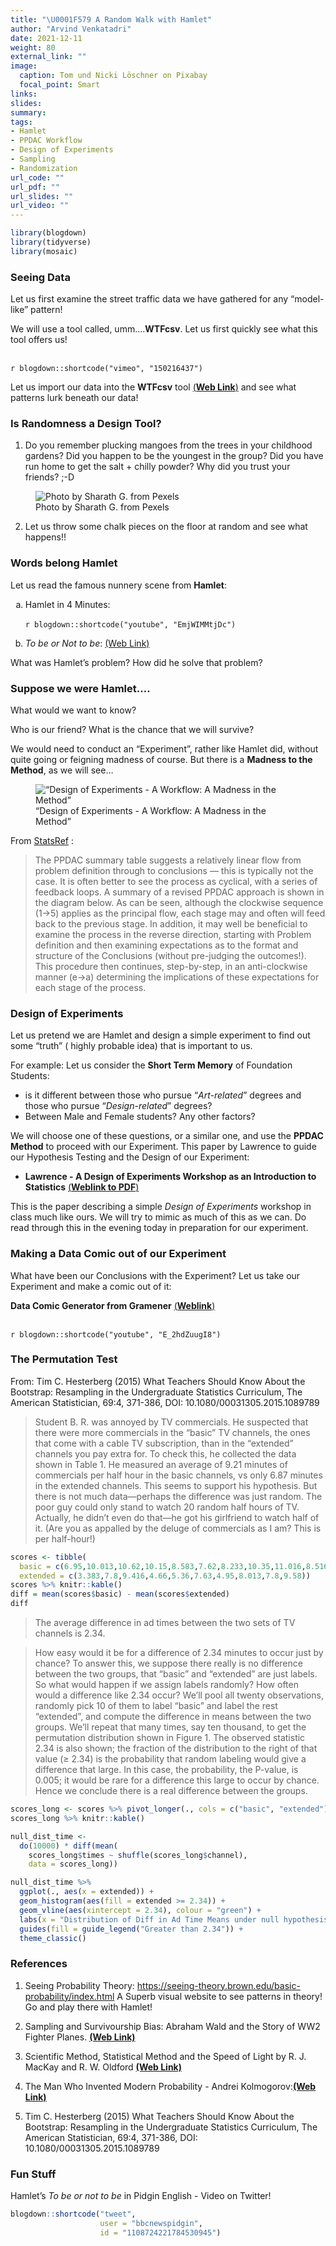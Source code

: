 ```yaml
---
title: "\U0001F579 A Random Walk with Hamlet"
author: "Arvind Venkatadri"
date: 2021-12-11
weight: 80
external_link: ""
image:
  caption: Tom und Nicki Löschner on Pixabay
  focal_point: Smart
links:
slides: 
summary: 
tags:
- Hamlet
- PPDAC Workflow
- Design of Experiments
- Sampling
- Randomization
url_code: ""
url_pdf: ""
url_slides: ""
url_video: ""
---
```


```r
library(blogdown)
library(tidyverse)
library(mosaic)
```



### Seeing Data

Let us first examine the street traffic data we have gathered for any "model-like" pattern!

We will use a tool called, umm....**WTFcsv**. Let us first quickly see what this tool offers us!

  <br>
  `r blogdown::shortcode("vimeo", "150216437")` 
  <br>
  

Let us import our data into the **WTFcsv** tool [(**Web Link**)](https://databasic.io/en/wtfcsv/) and see what patterns lurk beneath our data!


### Is Randomness a Design Tool?

1. Do you remember plucking mangoes from the trees in your childhood gardens? Did you happen to be the youngest in the group? Did you have run home to get the salt + chilly powder? 
Why did you trust your friends? ;-D

![Photo by Sharath G. from Pexels](pexels-sharath-g-4418675.jpg)



2. Let us throw some chalk pieces on the floor at random and see what happens!!





### Words belong Hamlet

Let us read the famous nunnery scene from **Hamlet**:

a)  Hamlet in 4 Minutes:\
    <br> `r blogdown::shortcode("youtube", "EmjWIMMtjDc")` <br>

b)  *To be or Not to be*: [(Web Link)](https://www.nosweatshakespeare.com/quotes/hamlet-to-be-or-not-to-be/)

What was Hamlet's problem? How did he solve that problem?

### Suppose we were Hamlet....

What would we want to know?

Who is our friend? What is the chance that we will survive? 

We would need to conduct an "Experiment", rather like Hamlet did, without quite going or feigning madness of course. But there is a **Madness to the Method**, as we will see...

!["Design of Experiments - A Workflow: A Madness in the Method"](https://www.statsref.com/HTML/ppdac.png)

From [StatsRef](https://www.statsref.com/HTML/?statistics__statistical_analys.html) : 

>The PPDAC summary table suggests a relatively linear flow from problem definition through to conclusions — this is typically not the case. It is often better to see the process as cyclical, with a series of feedback loops. A summary of a revised PPDAC approach is shown in the diagram below. As can be seen, although the clockwise sequence (1→5) applies as the principal flow, each stage may and often will feed back to the previous stage. 
In addition, it may well be beneficial to examine the process in the reverse direction, starting with Problem definition and then examining expectations as to the format and structure of the Conclusions (without pre-judging the outcomes!). This procedure then continues, step-by-step, in an anti-clockwise manner (e→a) determining the implications of these expectations for each stage of the process.



### Design of Experiments

Let us pretend we are Hamlet and design a simple experiment to find out some "truth" ( highly probable idea) that is important to us.

For example: Let us consider the **Short Term Memory** of Foundation Students: 

- is it different between those who pursue "*Art-related*" degrees and those who pursue "*Design-related*" degrees? 
- Between Male and Female students? Any other factors?

We will choose one of these questions, or a similar one, and use the **PPDAC Method** to proceed with our Experiment. This paper by Lawrence to guide our Hypothesis Testing and the Design of our Experiment: 

- **Lawrence - A Design of Experiments Workshop as an Introduction to Statistics** [(**Weblink to PDF**)](Lawrence - A Design of Experiments Workshop as an Introduction to Statistics.pdf)

This is the paper describing a simple *Design of Experiments* workshop in class much like ours. We will try to mimic as much of this as we can. Do read through this in the evening today in preparation for our experiment.



### Making a Data Comic out of our Experiment

What have been our Conclusions with the Experiment? Let us take our Experiment and make a comic out of it: 

**Data Comic Generator from Gramener** [(**Weblink**)](https://gramener.com/comicgen)

<br>
`r blogdown::shortcode("youtube", "E_2hdZuugI8")`
<br>


### The Permutation Test

From: Tim C. Hesterberg (2015) What Teachers Should Know About the Bootstrap: Resampling in the Undergraduate Statistics Curriculum, The American Statistician, 69:4, 371-386, DOI: 10.1080/00031305.2015.1089789

>Student B. R. was annoyed by TV commercials. He suspected that there
were more commercials in the “basic” TV channels, the ones that come with a cable TV subscription, than in the “extended” channels you pay extra for. To check this, he collected the data shown in Table 1. He measured an average of 9.21 minutes of commercials per half hour
in the basic channels, vs only 6.87 minutes in the extended channels. This seems to support his hypothesis. But there is not much data—perhaps the difference was just random. The poor guy could only stand to watch 20 random half hours of TV. Actually, he didn’t even do that—he got his girlfriend to watch half of it. (Are you as appalled by the deluge of commercials as I am? This is per half-hour!)

```r
scores <- tibble(
  basic = c(6.95,10.013,10.62,10.15,8.583,7.62,8.233,10.35,11.016,8.516),
  extended = c(3.383,7.8,9.416,4.66,5.36,7.63,4.95,8.013,7.8,9.58))
scores %>% knitr::kable()
diff = mean(scores$basic) - mean(scores$extended)
diff

```

> The average difference in ad times between the two sets of TV channels is 2.34.

> How easy would it be for a difference of 2.34 minutes to occur just by chance? To answer this, we suppose there really is no difference between the two groups, that “basic” and “extended” are just labels. So what would happen if we assign labels randomly? How often would a difference like 2.34 occur? We’ll pool all twenty observations, randomly pick 10 of them to label “basic” and label the rest “extended”, and compute the difference in means between the two groups. We’ll repeat that many times, say ten thousand, to get the permutation distribution shown in Figure 1. The observed statistic 2.34 is also shown; the fraction of the distribution to the right of that value (≥ 2.34) is the probability that random labeling would give a difference that large. In this case, the probability, the P-value, is 0.005; it would be rare for a difference this large to occur by chance. Hence we conclude there is a real difference between the groups.

```r
scores_long <- scores %>% pivot_longer(., cols = c("basic", "extended"), values_to = "times", names_to = "channel")
scores_long %>% knitr::kable()

null_dist_time <-
  do(10000) * diff(mean(
    scores_long$times ~ shuffle(scores_long$channel),
    data = scores_long))

null_dist_time %>% 
  ggplot(., aes(x = extended)) + 
  geom_histogram(aes(fill = extended >= 2.34)) +
  geom_vline(aes(xintercept = 2.34), colour = "green") + 
  labs(x = "Distribution of Diff in Ad Time Means under null hypothesis for Channel Type", title = "Figure1 - Is 2.34 possible by Chance?") + 
  guides(fill = guide_legend("Greater than 2.34")) +
  theme_classic()

```

### References

1.   Seeing Probability Theory:  <https://seeing-theory.brown.edu/basic-probability/index.html> A Superb visual website to see patterns in theory! Go and play there with Hamlet!

1. Sampling and Survivourship Bias: Abraham Wald and the Story of WW2 Fighter Planes. [**(Web Link)**](https://medium.com/@penguinpress/an-excerpt-from-how-not-to-be-wrong-by-jordan-ellenberg-664e708cfc3d)

1. Scientific Method, Statistical Method and
the Speed of Light by R. J. MacKay and R. W. Oldford [**(Web Link)**](https://projecteuclid.org/euclid.ss/1009212817)

1. The Man Who Invented Modern Probability - Andrei Kolmogorov:[**(Web Link)**](https://getpocket.com/explore/item/the-man-who-invented-modern-probability)  

1. Tim C. Hesterberg (2015) What Teachers Should Know About the Bootstrap: Resampling in the Undergraduate Statistics Curriculum, The American Statistician, 69:4, 371-386, DOI: 10.1080/00031305.2015.1089789


### Fun Stuff

Hamlet's *To be or not to be* in Pidgin English - Video on Twitter!

```r
blogdown::shortcode("tweet", 
                    user = "bbcnewspidgin", 
                    id = "1108724221784530945")
                    
```
